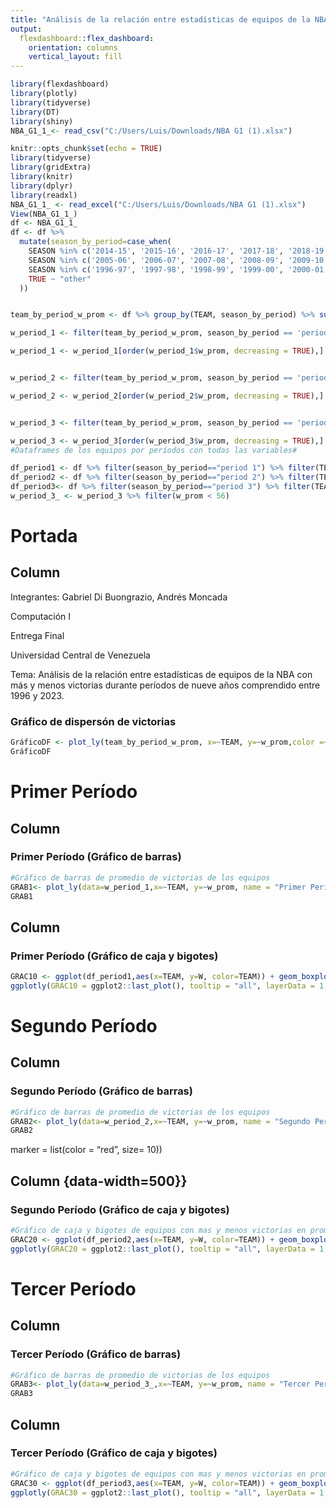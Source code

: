 ```yaml
---
title: "Análisis de la relación entre estadísticas de equipos de la NBA con más y menos victorias durante períodos de nueve años comprendido entre 1996 y 2023"
output: 
  flexdashboard::flex_dashboard:
    orientation: columns
    vertical_layout: fill 
---
```

```r
library(flexdashboard)
library(plotly)
library(tidyverse)
library(DT)
library(shiny)
NBA_G1_1_<- read_csv("C:/Users/Luis/Downloads/NBA G1 (1).xlsx")
```

```r
knitr::opts_chunk$set(echo = TRUE)
library(tidyverse)
library(gridExtra)
library(knitr)
library(dplyr)
library(readxl)
NBA_G1_1_ <- read_excel("C:/Users/Luis/Downloads/NBA G1 (1).xlsx")
View(NBA_G1_1_)
df <- NBA_G1_1_
df <- df %>%
  mutate(season_by_period=case_when(
    SEASON %in% c('2014-15', '2015-16', '2016-17', '2017-18', '2018-19', '2019-20', '2020-21', '2021-22', '2022-23') ~ "period 3",
    SEASON %in% c('2005-06', '2006-07', '2007-08', '2008-09', '2009-10', '2010-11', '2011-12', '2012-13', '2013-14') ~ "period 2",
    SEASON %in% c('1996-97', '1997-98', '1998-99', '1999-00', '2000-01', '2001-02', '2002-03', '2003-04', '2004-05') ~ "period 1",
    TRUE ~ "other"
  ))


team_by_period_w_prom <- df %>% group_by(TEAM, season_by_period) %>% summarise(w_prom = mean(W))

w_period_1 <- filter(team_by_period_w_prom, season_by_period == 'period 1')

w_period_1 <- w_period_1[order(w_period_1$w_prom, decreasing = TRUE),]


w_period_2 <- filter(team_by_period_w_prom, season_by_period == 'period 2')

w_period_2 <- w_period_2[order(w_period_2$w_prom, decreasing = TRUE),]


w_period_3 <- filter(team_by_period_w_prom, season_by_period == 'period 3')

w_period_3 <- w_period_3[order(w_period_3$w_prom, decreasing = TRUE),]
#Dataframes de los equipos por períodos con todas las variables#

df_period1 <- df %>% filter(season_by_period=="period 1") %>% filter(TEAM=="Los Angeles Lakers"|TEAM=="Golden State Warriors")
df_period2 <- df %>% filter(season_by_period=="period 2") %>% filter(TEAM=="San Antonio Spurs"|TEAM=="Minnesota Timberwolves")
df_period3<- df %>% filter(season_by_period=="period 3") %>% filter(TEAM=="Golden State Warriors"|TEAM=="Orlando Magic")
w_period_3_ <- w_period_3 %>% filter(w_prom < 56)

```
Portada
============================================================================
Column {data-heigth=300} 
-----------------------------------------------------------------------
Integrantes: Gabriel Di Buongrazio, Andrés Moncada

Computación I

Entrega Final

Universidad Central de Venezuela

Tema:   Análisis de la relación entre estadísticas de equipos de la NBA con más y menos victorias durante                    períodos de nueve años comprendido entre 1996 y 2023.

 
### Gráfico de dispersón de victorias
```r
GráficoDF <- plot_ly(team_by_period_w_prom, x=~TEAM, y=~w_prom,color =~season_by_period, marker = list(size =10), type = "scatter", mode= "markers") %>% layout(title = "Victorias desde 1994 hasta 2023", xaxis = list(title="Equipos"), yaxis = list(title = "Victorias en promedio"))
GráficoDF
```




Primer Período
============================================================================
Column {data-width=500}
-----------------------------------------------------------------------

### Primer Período (Gráfico de barras)

```r
#Gráfico de barras de promedio de victorias de los equipos
GRAB1<- plot_ly(data=w_period_1,x=~TEAM, y=~w_prom, name = "Primer Período", marker = list(color = "red", size= 10)) %>% layout(title = "Media de victorias", xaxis = list(title="Equipos"), yaxis = list(title = "Victorias")) 
GRAB1
```

Column {data-width=500}
-----------------------------------------------------------------------

### Primer Período (Gráfico de caja y bigotes)

```r
GRAC10 <- ggplot(df_period1,aes(x=TEAM, y=W, color=TEAM)) + geom_boxplot(size=3.0) + theme_classic() 
ggplotly(GRAC10 = ggplot2::last_plot(), tooltip = "all", layerData = 1, OriginalData= TRUE, heigth=NULL, width = NULL)

```

Segundo Período
============================================================================
Column {data-width=500} 
-----------------------------------------------------------------------

### Segundo Período (Gráfico de barras)

```r
#Gráfico de barras de promedio de victorias de los equipos
GRAB2<- plot_ly(data=w_period_2,x=~TEAM, y=~w_prom, name = "Segundo Período", marker = list(color = "green", size= 10)) %>% layout(title = "Media de victorias", xaxis = list(title="Equipos"), yaxis = list(title = "Victorias"))
GRAB2
```
 marker = list(color = "red", size= 10))

Column {data-width=500}}
-----------------------------------------------------------------------

### Segundo Período (Gráfico de caja y bigotes)

```r
#Gráfico de caja y bigotes de equipos con mas y menos victorias en promedio
GRAC20 <- ggplot(df_period2,aes(x=TEAM, y=W, color=TEAM)) + geom_boxplot(size=3.0) + theme_classic() 
ggplotly(GRAC20 = ggplot2::last_plot(), tooltip = "all", layerData = 1, OriginalData= TRUE, heigth=NULL, width = NULL)
```

Tercer Período
============================================================================
Column {data-width=500}
-----------------------------------------------------------------------

### Tercer Período (Gráfico de barras)

```r
#Gráfico de barras de promedio de victorias de los equipos
GRAB3<- plot_ly(data=w_period_3_,x=~TEAM, y=~w_prom, name = "Tercer Período", marker = list(color = "blue", size= 10)) %>% layout(title = "Media de victorias", xaxis = list(title="Equipos "), yaxis = list(title = "Victorias"))
GRAB3
```

Column {data-width=500}
-----------------------------------------------------------------------

### Tercer Período (Gráfico de caja y bigotes)

```r
#Gráfico de caja y bigotes de equipos con mas y menos victorias en promedio
GRAC30 <- ggplot(df_period3,aes(x=TEAM, y=W, color=TEAM)) + geom_boxplot(size=3.0) + theme_classic() 
ggplotly(GRAC30 = ggplot2::last_plot(), tooltip = "all", layerData = 1, OriginalData= TRUE, heigth=NULL, width = NULL)
```
